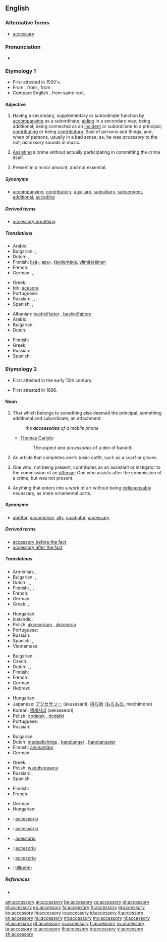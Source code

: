 ==English==

===Alternative forms===
* {{sense|noun}} [[accessary]]

===Pronunciation===
* {{IPA|/æk.ˈsɛs.ɚ.rɪ/}}

===Etymology 1===
* First attested in 1550's.
* From {{etyl|enm}} {{term|accessorie|lang=enm}} {{etyl|ML.}} {{term|accessorius|accessōrius|lang=la}}, from {{etyl|la}} {{term|accessor||helper, subordinate|lang=la}}, from {{etyl|la}} {{term|accessus|lang=la}}.
* Compare English {{term|access}}, from same root.

====Adjective====
{{en-adj}}

# Having a secondary, supplementary or subordinate function by [[accompanying]] as a subordinate; [[aiding]] in a secondary way; being additional; being connected as an [[incident]] or subordinate to a principal; [[contributing]] or being [[contributory]]. Said of persons and things, and, when of persons, usually in a bad sense; as, he was ''accessory'' to the riot; ''accessory'' sounds in music.
# {{context|legal}} [[assist|Assisting]] a crime without actually participating in committing the crime itself.
# Present in a minor amount, and not essential.

=====Synonyms=====
* {{sense|having a secondary function}} [[accompanying]], [[contributory]], [[auxiliary]], [[subsidiary]], [[subservient]], [[additional]], [[acceding]]

=====Derived terms=====
* [[accessory breathing]]

=====Translations=====
{{trans-top|having a supplementary function}}
* Arabic: {{t|ar|كمالي}}
* Bulgarian: {{t|bg|спомагателен}},  {{t|bg|допълнителен}}
* Dutch: {{t-|nl|meegeleverd}}, {{t+|nl|toegevoegd}}
* Finnish: [[lisä]]-, [[apu]]-, [[täydentää|täydentävä]], [[ylimääräinen]]
* French: {{t+|fr|accessoire}}
* German: {{t|de|nebensächlich}}, {{t+|de|zusätzlich}}, {{t|de|begleitend}}
{{trans-mid}}
* Greek: {{t+|el|εξάρτημα|n|tr=exártima}}
* Ido: [[acesora]]
* Portuguese: {{t+|pt|acessório}}
* Russian: {{t|ru|вспомогательный|tr=vspomogát'el'nyj}}, {{t|ru|добавочный|tr=dobávočnyj}}, {{t|ru|дополнительный|tr=dopolnít'el'nyj}}
* Spanish: {{t-|es|accesorio}}, {{t|es|auxiliar}}
{{trans-bottom}}

{{trans-top|assisting a crime}}
* Albanian: [[bashkëfajtor]] {{m}}, [[bashkëfajtore]] {{f}}
* Arabic: {{t|ar|مساعد}}
* Bulgarian: {{t|bg|съучастнически}}
* Dutch: {{t+|nl|medeplichtig}}
{{trans-mid}}
* Finnish: {{t-|fi|avustava}}
* Greek: {{t+|el|συνεργός|m|f|tr=synergós}}
* Russian: {{t|ru|соучаствующий|tr=součástvujuš'ij}}
* Spanish: {{t|es|cómplice}}
{{trans-bottom}}

===Etymology 2===
* {{sense|legal}} First attested in the early 15th century.
* {{sense|fashion}} First attested in 1896.

====Noun====
{{en-noun|accessories}}

# That which belongs to something else deemed the principal; something additional and subordinate, an attachment.
#: ''the '''accessories''' of a mobile phone''
#* {{rfdate}} [[w:Thomas Carlyle|Thomas Carlyle]]:
#*: The aspect and ''accessories'' of a den of banditti.
# {{context|fashion}} An article that completes one's basic outfit, such as a scarf or gloves.
# {{legal}} One who, not being present, contributes as an assistant or instigator to the commission of an [[offense]]; One who assists after the commission of a crime, but was not present.
# {{context|art}} Anything that enters into a work of art without being [[indispensably]] necessary, as mere ornamental parts.

=====Synonyms=====
* {{sense|one who assists in or instigates an offense}} [[abettor]], [[accomplice]], [[ally]], [[coadjutor]], [[accessary]]

=====Derived terms=====
* [[accessory before the fact]]
* [[accessory after the fact]]

=====Translations=====
{{trans-top|attachment}}
* Armenian: {{t-|hy|պիտույք|tr=pituyk’}},  {{t-|hy|պարագա|tr=paraga}}
* Bulgarian: {{t|bg|допълнение}},  {{t|bg|принадлежност}}
* Dutch: {{t+|nl|accessoire|n}}, {{t+|nl|aanhangsel|n}}, {{t+|nl|toebehoren|n}}
* Finnish: {{t+|fi|lisävaruste}}, {{t-|fi|varuste}}, {{t-|fi|tarvike}}
* French: {{t+|fr|accessoire|m}}
* German: {{t-|de|Zubehör|n}}
* Greek: {{t|el|παρελκόμενο|n|tr=parelkómeno}}, {{t|el|συμπλήρωμα|n|tr=symplíroma}}
{{trans-mid}}
* Hungarian: {{t+|hu|tartozék}}
* Icelandic: {{t|is|fylgihlutir}}
* Polish: [[akcesorium]] {{n}}, [[akcesoria]] {{p}}
* Portuguese: {{t+|pt|acessório|m}}
* Russian: {{t|ru|принадлежность|f}}
* Spanish: {{t|es|accesorio|m}}, {{t|es|complemento|m}}
* Vietnamese: {{t|vi|phụ kiện đính kèm}}
{{trans-bottom}}

{{trans-top|clothing accessory}}
* Bulgarian: {{t|bg|аксесоар}}
* Czech: {{t-|cs|doplněk|m}}
* Dutch: {{t+|nl|accessoire|n}}, {{t+|nl|aanhangsel|n}}, {{t+|nl|toebehoren|n}}
* Finnish: {{t-|fi|asuste}}
* French: {{t+|fr|accessoire|m}}
* German: {{t+|de|Accessoire|n}}
* Hebrew: {{t|he|אקססורי|m|tr=aksésori|sc=Hebr}}
{{trans-mid}}
* Hungarian: {{t+|hu|kiegészítő}}
* Japanese: [[アクセサリー]] (akusesarii), [[持ち物]] ([[もちもの]], mochimono)
* Korean: [[액세서리]] (aekseseori)
* Polish: [[dodatek]] {{m}}, [[dodatki]] {{p}}
* Portuguese: {{t+|pt|acessório|m}}
* Russian: {{t|ru|аксессуар|m}}
{{trans-bottom}}

{{trans-top|contributor to an offense}}
* Bulgarian: {{t|bg|съучастник}}
* Dutch: [[medeplichtige]] {{m|f}}, [[handlanger]] {{m}}, [[handlangster]] {{f}}
* Finnish: [[avunantaja]]
* German: {{t+|de|Beihilfe|f}}
{{trans-mid}}
* Greek: {{t+|el|συνεργός|m|f|tr=synergós}}
* Polish: [[współsprawca]] {{m}}
* Russian: {{t|ru|соучастник|m|tr=součástnik}}, {{t|ru|соучастница|f|tr=součástnica}}
* Spanish: {{t-|es|cómplice|m|f}}
{{trans-bottom}}

{{trans-top|unessential part in a work of art}}
* Finnish: {{t-|fi|koriste}}
* French: {{t+|fr|accessoire|m}}
{{trans-mid}}
* German: {{t+|de|Accessoire|n}}
* Hungarian: {{t|hu|bűntárs}}
{{trans-bottom}}

{{checktrans-top}}
* {{ttbc|ia}}: [[accessorio]]
* {{ttbc|it}}: [[accessorio]] {{m}}
* {{ttbc|pt}}: [[acessório]] {{m}}
* {{ttbc|ro}}: [[accesoriu]] {{n}}
* {{ttbc|es}}: [[accesorio]] {{m}}
* {{ttbc|sv}}: [[tillbehör]]
{{trans-bottom}}

=====References=====
* {{R:Webster 1913}}

[[am:accessory]]
[[ar:accessory]]
[[be:accessory]]
[[cs:accessory]]
[[et:accessory]]
[[el:accessory]]
[[eo:accessory]]
[[fa:accessory]]
[[fr:accessory]]
[[gl:accessory]]
[[ko:accessory]]
[[hi:accessory]]
[[io:accessory]]
[[id:accessory]]
[[it:accessory]]
[[kn:accessory]]
[[hu:accessory]]
[[ml:accessory]]
[[my:accessory]]
[[nl:accessory]]
[[pl:accessory]]
[[pt:accessory]]
[[ru:accessory]]
[[fi:accessory]]
[[sv:accessory]]
[[ta:accessory]]
[[te:accessory]]
[[th:accessory]]
[[tr:accessory]]
[[vi:accessory]]
[[zh:accessory]]
